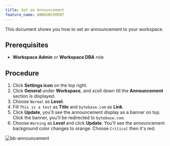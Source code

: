 ```yaml
---
title: Set an Announcement
feature_name: ANNOUNCEMENT
---
```


This document shows you how to set an announcement to your workspace.

## Prerequisites

- **Workspace Admin** or **Workspace DBA** role

## Procedure

1. Click **Settings icon** on the top right.
2. Click **General** under **Workspace**, and scoll down till the **Announcement** section is displayed.
3. Choose `Normal` as **Level**.
4. Fill `This is a test` as **Title** and `bytebase.com` as **Link**.
5. Click **Update**, you'll see the announcement display as a banner on top. Click the banner, you'll be redirected to `bytebase.com`.
6. Choose `Warning` as **Level** and click **Update**. You'll see the announcement background color changes to orange. Choose `Critical` then it's red.

![bb-announcement](/content/docs/administration/announcement/bb-announcement.webp)
